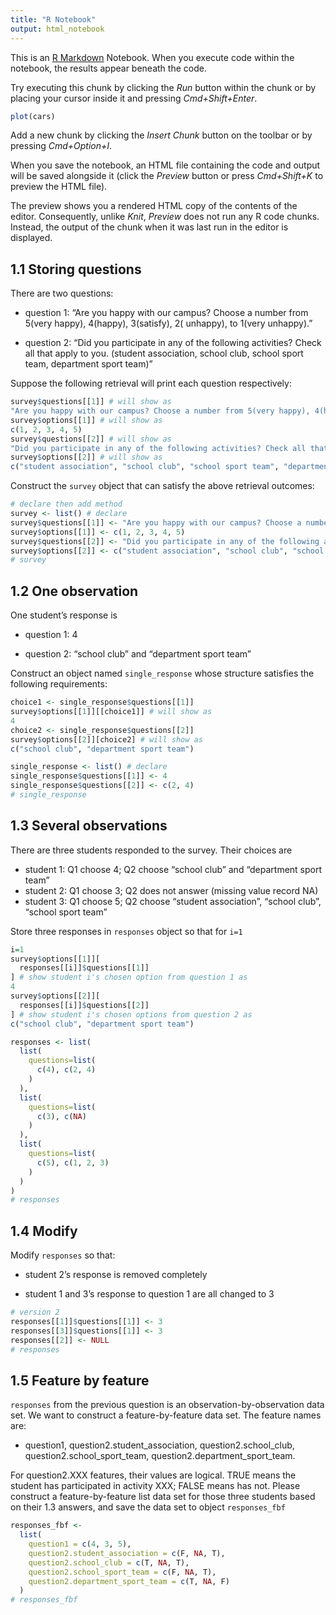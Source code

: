 ```yaml
---
title: "R Notebook"
output: html_notebook
---
```


This is an [R Markdown](http://rmarkdown.rstudio.com) Notebook. When you execute code within the notebook, the results appear beneath the code. 

Try executing this chunk by clicking the *Run* button within the chunk or by placing your cursor inside it and pressing *Cmd+Shift+Enter*. 

```r
plot(cars)
```

Add a new chunk by clicking the *Insert Chunk* button on the toolbar or by pressing *Cmd+Option+I*.

When you save the notebook, an HTML file containing the code and output will be saved alongside it (click the *Preview* button or press *Cmd+Shift+K* to preview the HTML file). 

The preview shows you a rendered HTML copy of the contents of the editor. Consequently, unlike *Knit*, *Preview* does not run any R code chunks. Instead, the output of the chunk when it was last run in the editor is displayed.












## 1.1 Storing questions

There are two questions:

  * question 1: "Are you happy with our campus? Choose a number from 5(very happy), 4(happy), 3(satisfy), 2( unhappy), to 1(very unhappy)." 
  
  * question 2: "Did you participate in any of the following activities? Check all that apply to you. (student association, school club, school sport team, department sport team)"

Suppose the following retrieval will print each question respectively: 
```r
survey$questions[[1]] # will show as
"Are you happy with our campus? Choose a number from 5(very happy), 4(happy), 3(satisfy), 2( unhappy), to 1(very unhappy)."
survey$options[[1]] # will show as
c(1, 2, 3, 4, 5)
survey$questions[[2]] # will show as
"Did you participate in any of the following activities? Check all that apply to you. (student association, school club, school sport team, department sport team)"
survey$options[[2]] # will show as
c("student association", "school club", "school sport team", "department sport team")
```

Construct the `survey` object that can satisfy the above retrieval outcomes:
```r
# declare then add method
survey <- list() # declare
survey$questions[[1]] <- "Are you happy with our campus? Choose a number from 5(very happy), 4(happy), 3(satisfy), 2( unhappy), to 1(very unhappy)." # then-add
survey$options[[1]] <- c(1, 2, 3, 4, 5)
survey$questions[[2]] <- "Did you participate in any of the following activities? Check all that apply to you. (student association, school club, school sport team, department sport team)"
survey$options[[2]] <- c("student association", "school club", "school sport team", "department sport team")
# survey
```

## 1.2 One observation

One student's response is

  * question 1: 4
  
  * question 2: "school club" and "department sport team"

Construct an object named `single_response` whose structure satisfies the following requirements:  
```r
choice1 <- single_response$questions[[1]]
survey$options[[1]][[choice1]] # will show as
4
choice2 <- single_response$questions[[2]]
survey$options[[2]][choice2] # will show as 
c("school club", "department sport team")
```


```r
single_response <- list() # declare
single_response$questions[[1]] <- 4
single_response$questions[[2]] <- c(2, 4)
# single_response
```

## 1.3 Several observations

There are three students responded to the survey. Their choices are

  * student 1: Q1 choose 4; Q2 choose "school club" and "department sport team"  
  * student 2: Q1 choose 3; Q2 does not answer (missing value record NA)
  * student 3: Q1 choose 5; Q2 choose "student association", "school club", "school sport team"

Store three responses in `responses` object so that for `i=1`
```r
i=1
survey$options[[1]][
  responses[[i]]$questions[[1]]
] # show student i's chosen option from question 1 as
4
survey$options[[2]][
  responses[[i]]$questions[[2]]
] # show student i's chosen options from question 2 as
c("school club", "department sport team")
```

```r
responses <- list(
  list(
    questions=list(
      c(4), c(2, 4) 
    )
  ),
  list(
    questions=list(
      c(3), c(NA)
    )
  ),
  list(
    questions=list(
      c(5), c(1, 2, 3)
    )
  )
)
# responses
```

## 1.4 Modify 

Modify `responses` so that:

  * student 2's response is removed completely

  * student 1 and 3's response to question 1 are all changed to 3

```r
# version 2
responses[[1]]$questions[[1]] <- 3
responses[[3]]$questions[[1]] <- 3
responses[[2]] <- NULL
# responses
```

## 1.5 Feature by feature
`responses` from the previous question is an observation-by-observation data set. We want to construct a feature-by-feature data set. The feature names are:

  * question1, question2.student_association, question2.school_club, question2.school_sport_team, question2.department_sport_team.

For question2.XXX features, their values are logical. TRUE means the student has participated in activity XXX; FALSE means has not. Please construct a feature-by-feature list data set for those three students based on their 1.3 answers, and save the data set to object `responses_fbf`

```r
responses_fbf <-
  list(
    question1 = c(4, 3, 5), 
    question2.student_association = c(F, NA, T), 
    question2.school_club = c(T, NA, T), 
    question2.school_sport_team = c(F, NA, T),
    question2.department_sport_team = c(T, NA, F)
  )
# responses_fbf
```

